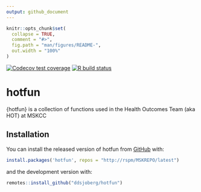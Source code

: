 ```yaml
---
output: github_document
---
```


<!-- README.md is generated from README.Rmd. Please edit that file -->

```r
knitr::opts_chunk$set(
  collapse = TRUE,
  comment = "#>",
  fig.path = "man/figures/README-",
  out.width = "100%"
)
```

<!-- badges: start -->
[![Codecov test coverage](https://codecov.io/gh/ddsjoberg/hotfun/branch/master/graph/badge.svg)](https://codecov.io/gh/ddsjoberg/hotfun?branch=master)
[![R build status](https://github.com/ddsjoberg/hotfun/workflows/R-CMD-check/badge.svg)](https://github.com/ddsjoberg/hotfun/actions)
<!-- badges: end -->

# hotfun

{hotfun} is a collection of functions used in the Health Outcomes Team (aka HOT) at MSKCC

## Installation

You can install the released version of hotfun from [GitHub](https://github.com/) with:

``` r
install.packages('hotfun', repos = "http://rspm/MSKREPO/latest")
```

and the development version with:

``` r
remotes::install_github("ddsjoberg/hotfun")
```

